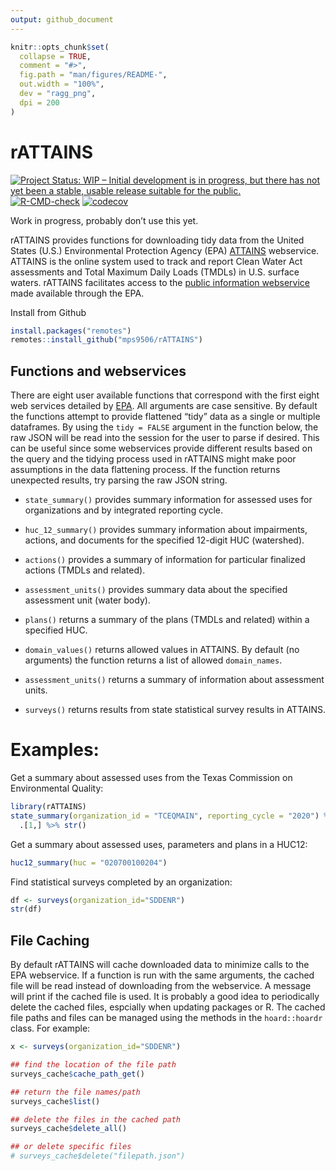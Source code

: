 ```yaml
---
output: github_document
---
```


<!-- README.md is generated from README.Rmd. Please edit that file -->

```r
knitr::opts_chunk$set(
  collapse = TRUE,
  comment = "#>",
  fig.path = "man/figures/README-",
  out.width = "100%",
  dev = "ragg_png",
  dpi = 200
)
```

# rATTAINS

<!-- badges: start -->
[![Project Status: WIP – Initial development is in progress, but there has not yet been a stable, usable release suitable for the public.](https://www.repostatus.org/badges/latest/wip.svg)](https://www.repostatus.org/#wip)
[![R-CMD-check](https://github.com/mps9506/rATTAINS/workflows/R-CMD-check/badge.svg)](https://github.com/mps9506/rATTAINS/actions)
[![codecov](https://codecov.io/gh/mps9506/rATTAINS/branch/master/graph/badge.svg?token=J45QIKWA8E)](https://codecov.io/gh/mps9506/rATTAINS)
<!-- badges: end -->

Work in progress, probably don't use this yet.

rATTAINS provides functions for downloading tidy data from the United States (U.S.) Environmental Protection Agency (EPA) [ATTAINS](https://www.epa.gov/waterdata/attains) webservice. ATTAINS is the online system used to track and report Clean Water Act assessments and Total Maximum Daily Loads (TMDLs) in U.S. surface waters. rATTAINS facilitates access to the [public information webservice](https://www.epa.gov/waterdata/get-data-access-public-attains-data) made available through the EPA.

Install from Github
```r
install.packages("remotes")
remotes::install_github("mps9506/rATTAINS")
```



## Functions and webservices

There are eight user available functions that correspond with the first eight web services detailed by [EPA](https://www.epa.gov/sites/default/files/2020-10/documents/attains_how_to_access_web_services_2020-10-28.pdf). All arguments are case sensitive. By default the functions attempt to provide flattened "tidy" data as a single or multiple dataframes. By using the `tidy = FALSE` argument in the function below, the raw JSON will be read into the session for the user to parse if desired. This can be useful since some webservices provide different results based on the query and the tidying process used in rATTAINS might make poor assumptions in the data flattening process. If the function returns unexpected results, try parsing the raw JSON string.


 - `state_summary()` provides summary information for assessed uses for organizations and by integrated reporting cycle.

 - `huc_12_summary()` provides summary information about impairments, actions, and documents for the specified 12-digit HUC (watershed).
 
 - `actions()` provides a summary of information for particular finalized actions (TMDLs and related).
 
 - `assessment_units()` provides summary data about the specified assessment unit (water body).
 
 - `plans()` returns a summary of the plans (TMDLs and related) within a specified HUC.

 - `domain_values()` returns allowed values in ATTAINS. By default (no arguments) the function returns a list of allowed `domain_names`.

 - `assessment_units()` returns a summary of information about assessment units. 
 
 - `surveys()` returns results from state statistical survey results in ATTAINS.


# Examples:

Get a summary about assessed uses from the Texas Commission on Environmental Quality:

```r
library(rATTAINS)
state_summary(organization_id = "TCEQMAIN", reporting_cycle = "2020") %>%
  .[1,] %>% str()
```

Get a summary about assessed uses, parameters and plans in a HUC12:

```r
huc12_summary(huc = "020700100204")

```

Find statistical surveys completed by an organization:

```r
df <- surveys(organization_id="SDDENR")
str(df)
```

## File Caching

By default rATTAINS will cache downloaded data to minimize calls to the EPA webservice. If a function is run with the same arguments, the cached file will be read instead of downloading from the webservice. A message will print if the cached file is used. It is probably a good idea to periodically delete the cached files, espcially when updating packages or R. The cached file paths and files can be managed using the methods in the `hoard::hoardr` class. For example:

```r
x <- surveys(organization_id="SDDENR")

## find the location of the file path
surveys_cache$cache_path_get()

## return the file names/path
surveys_cache$list()

## delete the files in the cached path
surveys_cache$delete_all()

## or delete specific files
# surveys_cache$delete("filepath.json")

```

